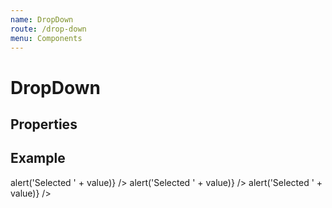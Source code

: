 ```yaml
---
name: DropDown
route: /drop-down
menu: Components
---
```



# DropDown

## Properties

<PropsTable of={DropDown} />

## Example

<Playground>
  <DropDown
    label="DropDown"
    items={[
      { value: 1, label: 'Fernando' },
      { value: 2, label: 'Alex' }
    ]}
    value={2}
    onChange={value => alert('Selected ' + value)}
  />
  <Space/>
  <DropDown
    label="DropDown"
    items={[
      { value: 1, label: 'Android', icon: 'android' },
      { value: 2, label: 'Apple', icon: 'apple' }
    ]}
    value={2}
    onChange={value => alert('Selected ' + value)}
  />
  <Space/>
  <DropDown
    label="DropDown"
    items={[
      { value: 1, label: '', icon: 'android' },
      { value: 2, label: '', icon: 'apple' }
    ]}
    value={2}
    onChange={value => alert('Selected ' + value)}
  />
</Playground>
